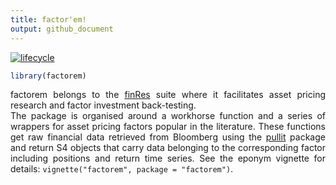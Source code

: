 ---
title: factor'em!
output: github_document
---
<style> body {text-align: justify} </style>
[![lifecycle](https://img.shields.io/badge/lifecycle-experimental-orange.svg)](https://www.tidyverse.org/lifecycle/#experimental)


```{r `load`, include = FALSE}
library(factorem)
```


factorem belongs to the [finRes](https://bautheac.github.io/finRes/) suite where it facilitates asset pricing research and factor investment back-testing.  
The package is organised around a workhorse function and a series of wrappers for asset pricing factors popular in the literature. These functions get raw financial data retrieved from Bloomberg using the [pullit](https://bautheac.github.io/pullit/) package and return S4 objects that carry data belonging to the corresponding factor including positions and return time series. See the eponym vignette for details: `vignette("factorem", package = "factorem")`.







